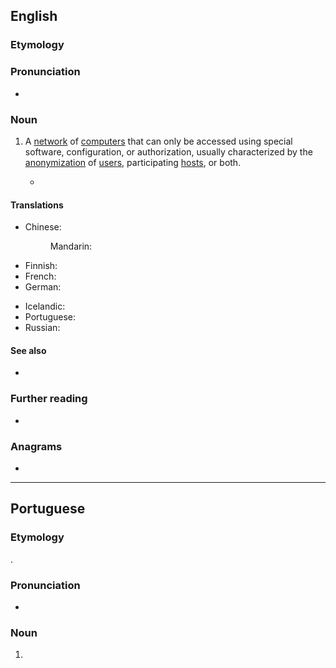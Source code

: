 {{also|Darknet}}
==English==

===Etymology===
{{compound|en|dark|net}}

===Pronunciation===
* {{audio|en|en-uk-darknet.ogg|Audio (UK)}}

===Noun===
{{en-noun}}

# {{lb|en|internet}} A [[network]] of [[computer]]s that can only be accessed using special software, configuration, or authorization, usually characterized by the [[anonymization]] of [[user]]s, participating [[host]]s, or both.
#* {{quote-journal|en|author=Tim Gnatek|title=Darknets: Virtual Parties With a Select Group of Invitees|work=The New York Times|date=2005-10-05|url=https://www.nytimes.com/2005/10/05/technology/techspecial/darknets-virtual-parties-with-a-select-group-of.html|issn=0362-4331|passage=Despite all the openness of the Internet, there are still places you cannot saunter into on the Web. You must be invited. These are “'''darknets'''”: exclusive peer-to-peer networks in which membership is based on circles of trust, whose activities are veiled from the general public.}}

====Translations====
{{trans-top|network}}
* Chinese:
*: Mandarin: {{t-needed|cmn}}
* Finnish: {{t|fi|pimeä verkko}}
* French: {{t+|fr|darknet|m}}
* German: {{t+|de|Darknet|n}}
{{trans-mid}}
* Icelandic: {{t|is|huldunet|n}}
* Portuguese: {{t|pt|darknet|f}}
* Russian: {{t+|ru|даркне́т|m}}
{{trans-bottom}}

====See also====
* {{l|en|Dark Web}}

===Further reading===
* {{pedia}}

===Anagrams===
* {{anagrams|en|a=adeknrt|Dankert|tranked}}

----

==Portuguese==

===Etymology===
{{ubor|pt|en|darknet}}.

===Pronunciation===
* {{a|Brazil}} {{IPA|pt|/ˌdaɹk.ˈnɛt͡ʃ/|/ˌdaʁk.ˈnɛt͡ʃ/}}

===Noun===
{{pt-noun|f|s|unc=yes}}

# {{lb|pt|internet}} {{l|en|darknet}} {{gloss|networks that can only be accessed with special software, configuration or authorisation}}